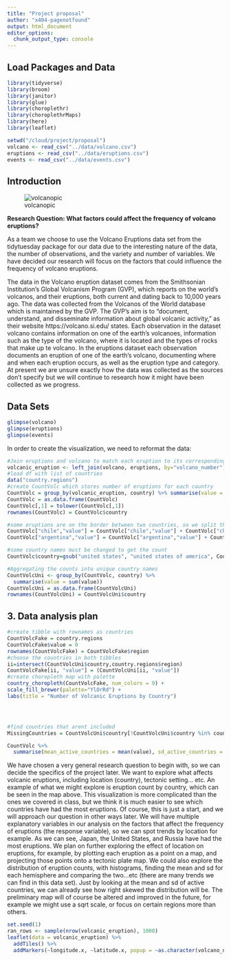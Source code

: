 ```yaml
---
title: "Project proposal"
author: "x404-pagenotfound"
output: html_document
editor_options: 
  chunk_output_type: console
---
```


## Load Packages and Data

```r
library(tidyverse)
library(broom)
library(janitor)
library(glue)
library(choroplethr)
library(choroplethrMaps)
library(here)
library(leaflet)
```

```r
setwd("/cloud/project/proposal")
volcano <- read_csv("../data/volcano.csv")
eruptions <- read_csv("../data/eruptions.csv")
events <- read_csv("../data/events.csv")

```

## Introduction

![volcanopic](images/volcano.jpg)


**Research Question: What factors could affect the frequency of volcano eruptions?**

As a team we choose to use the Volcano Eruptions data set from the tidytuesday package for our data due to the interesting nature of the data, the number of observations, and the variety and number of variables. We have decided our research will focus on the factors that could influence the frequency of volcano eruptions.

The data in the Volcano eruption dataset comes from the Smithsonian Institution's Global Volcanism Program (GVP), which reports on the world's volcanos, and their eruptions, both current and dating back to 10,000 years ago. The data was collected from the Volcanos of the World database which is maintained by the GVP. The GVP's aim is to "document, understand, and disseminate information about global volcanic activity," as their website https://volcano.si.edu/ states.
Each observation in the dataset volcano contains information on one of the earth's volcanoes, information such as the type of the volcano, where it is located and the types of rocks that make up te volcano. In the eruptions dataset each observation documents an eruption of one of the earth's volcano, documenting where and when each eruption occurs, as well as the eruption type and category.
At present we are unsure exactly how the data was collected as the sources don't specify but we will continue to research how it might have been collected as we progress.

## Data Sets


```r

glimpse(volcano)
glimpse(eruptions)
glimpse(events)

```

In order to create the visualization, we need to reformat the data:

```r
#Join eruptions and volcano to match each eruption to its corresponding volcano
volcanic_eruption <- left_join(volcano, eruptions, by="volcano_number")
#load df with list of countries
data("country.regions")
#create CountVolc which stores number of eruptions for each country
CountVolc = group_by(volcanic_eruption, country) %>% summarise(value = n())
CountVolc = as.data.frame(CountVolc)
CountVolc[,1] = tolower(CountVolc[,1])
rownames(CountVolc) = CountVolc$country

#some eruptions are on the border between two countries, so we split that count between each country
CountVolc["chile","value"] = CountVolc["chile","value"] + CountVolc["chile-argentina","value"]/2
CountVolc["argentina","value"] = CountVolc["argentina","value"] + CountVolc["chile-argentina","value"]/2

#some country names must be changed to get the count
CountVolc$country=gsub("united states", "united states of america", CountVolc$country)

#Aggregating the counts into unique country names
CountVolcUni <- group_by(CountVolc, country) %>%
  summarise(value = sum(value))
CountVolcUni = as.data.frame(CountVolcUni)
rownames(CountVolcUni) = CountVolcUni$country
```


## 3. Data analysis plan

```r
#create tibble with rownames as countries
CountVolcFake = country.regions
CountVolcFake$value = 0
rownames(CountVolcFake) = CountVolcFake$region
#choose the countries in both tibbles
ii=intersect(CountVolcUni$country,country.regions$region)
CountVolcFake[ii, "value"] = (CountVolcUni[ii, "value"])
#create choropleth map with palette
country_choropleth(CountVolcFake, num_colors = 9) +
scale_fill_brewer(palette="YlOrRd") +
labs(title = "Number of Volcanic Eruptions by Country")




#find countries that arent included
MissingCountries = CountVolcUni$country[!CountVolcUni$country %in% country.regions$region]
```


```r
CountVolc %>%
  summarise(mean_active_countries = mean(value), sd_active_countries = sd(value))
```

We have chosen a very general research question to begin with, so we can decide the specifics of the project later. We want to explore what affects volcanic eruptions, including location (country), tectonic setting... etc. An example of what we might explore is eruption count by country, which can be seen in the map above. This visualization is more complicated than the ones we covered in class, but we think it is much easier to see which countries have had the most eruptions. Of course, this is just a start, and we will approach our question in other ways later. We will have multiple explanatory variables in our analysis on the factors that affect the frequency of eruptions (the response variable), so we can spot trends by location for example. As we can see, Japan, the United States, and Russia have had the most eruptions. We plan on further exploring the effect of location on eruptions, for example, by plotting each eruption as a point on a map, and projecting those points onto a tectonic plate map. We could also explore the distribution of eruption counts, with histograms, finding the mean and sd for each hemisphere and comparing the two...etc (there are many trends we can find in this data set). Just by looking at the mean and sd of active countries, we can already see how right skewed the distribution will be. 
The preliminary map will of course be altered and improved in the future, for example we might use a sqrt scale, or focus on certain regions more than others.



```r
set.seed(1)
ran_rows <- sample(nrow(volcanic_eruption), 1000)
leaflet(data = volcanic_eruption) %>% 
  addTiles() %>%
  addMarkers(~longitude.x, ~latitude.x, popup = ~as.character(volcano_name.x), label = ~as.character(volcano_name.x), clusterOptions = markerClusterOptions())
```








